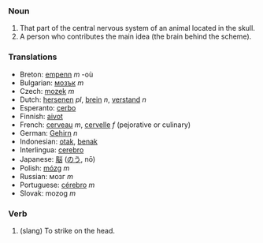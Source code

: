=== Noun ===

#That part of the central nervous system of an animal located in the skull.
#A person who contributes the main idea (the brain behind the scheme).

=== Translations ===
*Breton: [[empenn]] ''m'' -où
*Bulgarian: [[мозък]] ''m''
*Czech: [[mozek]] ''m''
*Dutch: [[hersenen]] ''pl'', [[brein]] ''n'', [[verstand]] ''n''
*Esperanto: [[cerbo]]
*Finnish: [[aivot]]
*French: [[cerveau]] ''m'', [[cervelle]] ''f'' (pejorative or culinary)
*German: [[Gehirn]] ''n''
*Indonesian: [[otak]], [[benak]]
*Interlingua: [[cerebro]]
*Japanese: [[脳]] ([[のう]], nō)
*Polish: [[mózg]] ''m''
*Russian: мoзг  ''m''
*Portuguese: [[cérebro]] ''m''
*Slovak: mozog  ''m''

=== Verb ===

# (slang) To strike on the head.